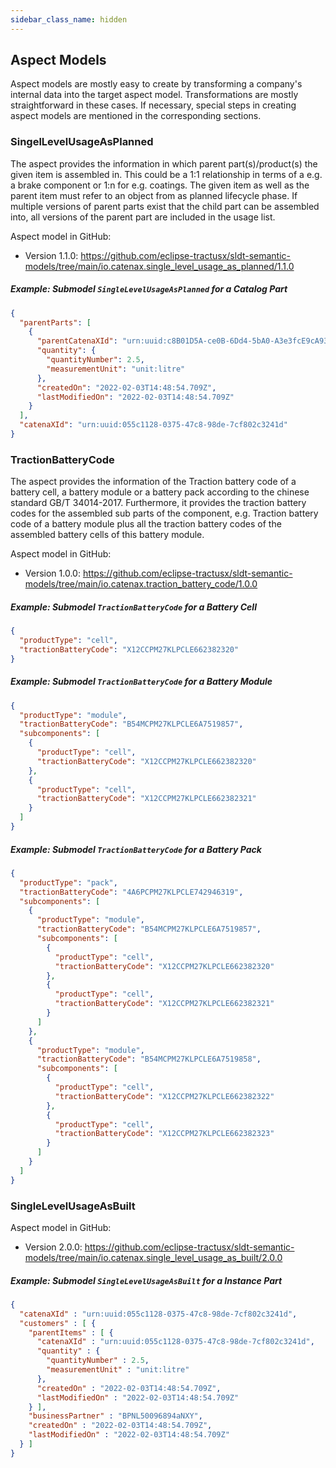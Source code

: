 ```yaml
---
sidebar_class_name: hidden
---
```



## Aspect Models

Aspect models are mostly easy to create by transforming a company's internal data into the target aspect model. Transformations are mostly straightforward in these cases. If necessary, special steps in creating aspect models are mentioned in the corresponding sections.

<AspectModelOverview components={props.components} />

### SingelLevelUsageAsPlanned

The aspect provides the information in which parent part(s)/product(s) the given item is assembled in. This could be a 1:1 relationship in terms of a e.g. a brake component or 1:n for e.g. coatings. The given item as well as the parent item must refer to an object from as planned lifecycle phase. If multiple versions of parent parts exist that the child part can be assembled into, all versions of the parent part are included in the usage list.

Aspect model in GitHub:
- Version 1.1.0: https://github.com/eclipse-tractusx/sldt-semantic-models/tree/main/io.catenax.single_level_usage_as_planned/1.1.0


##### Example: Submodel `SingleLevelUsageAsPlanned` for a Catalog Part

```json
{
  "parentParts": [
    {
      "parentCatenaXId": "urn:uuid:c8B01D5A-ce0B-6Dd4-5bA0-A3e3fcE9cA93",
      "quantity": {
        "quantityNumber": 2.5,
        "measurementUnit": "unit:litre"
      },
      "createdOn": "2022-02-03T14:48:54.709Z",
      "lastModifiedOn": "2022-02-03T14:48:54.709Z"
    }
  ],
  "catenaXId": "urn:uuid:055c1128-0375-47c8-98de-7cf802c3241d"
}
```

### TractionBatteryCode

The aspect provides the information of the Traction battery code of a battery cell, a battery module or a battery pack according to the chinese standard GB/T 34014-2017. Furthermore, it provides the traction battery codes for the assembled sub parts of the component, e.g.  Traction battery code of a battery module plus all the traction battery codes of the assembled battery cells of this battery module.

Aspect model in GitHub:
- Version 1.0.0: https://github.com/eclipse-tractusx/sldt-semantic-models/tree/main/io.catenax.traction_battery_code/1.0.0

##### Example: Submodel `TractionBatteryCode` for a Battery Cell

```json
{
  "productType": "cell",
  "tractionBatteryCode": "X12CCPM27KLPCLE662382320"
}
```

##### Example: Submodel `TractionBatteryCode` for a Battery Module

```json
{
  "productType": "module",
  "tractionBatteryCode": "B54MCPM27KLPCLE6A7519857",
  "subcomponents": [
    {
      "productType": "cell",
      "tractionBatteryCode": "X12CCPM27KLPCLE662382320"
    },
    {
      "productType": "cell",
      "tractionBatteryCode": "X12CCPM27KLPCLE662382321"
    }
  ]
}
```

##### Example: Submodel `TractionBatteryCode` for a Battery Pack

```json
{
  "productType": "pack",
  "tractionBatteryCode": "4A6PCPM27KLPCLE742946319",
  "subcomponents": [
    {
      "productType": "module",
      "tractionBatteryCode": "B54MCPM27KLPCLE6A7519857",
      "subcomponents": [
        {
          "productType": "cell",
          "tractionBatteryCode": "X12CCPM27KLPCLE662382320"
        },
        {
          "productType": "cell",
          "tractionBatteryCode": "X12CCPM27KLPCLE662382321"
        }
      ]
    },
    {
      "productType": "module",
      "tractionBatteryCode": "B54MCPM27KLPCLE6A7519858",
      "subcomponents": [
        {
          "productType": "cell",
          "tractionBatteryCode": "X12CCPM27KLPCLE662382322"
        },
        {
          "productType": "cell",
          "tractionBatteryCode": "X12CCPM27KLPCLE662382323"
        }
      ]
    }
  ]
}
```


### SingleLevelUsageAsBuilt

Aspect model in GitHub:
- Version 2.0.0: https://github.com/eclipse-tractusx/sldt-semantic-models/tree/main/io.catenax.single_level_usage_as_built/2.0.0

##### Example: Submodel `SingleLevelUsageAsBuilt` for a Instance Part

```json
{
  "catenaXId" : "urn:uuid:055c1128-0375-47c8-98de-7cf802c3241d",
  "customers" : [ {
    "parentItems" : [ {
      "catenaXId" : "urn:uuid:055c1128-0375-47c8-98de-7cf802c3241d",
      "quantity" : {
        "quantityNumber" : 2.5,
        "measurementUnit" : "unit:litre"
      },
      "createdOn" : "2022-02-03T14:48:54.709Z",
      "lastModifiedOn" : "2022-02-03T14:48:54.709Z"
    } ],
    "businessPartner" : "BPNL50096894aNXY",
    "createdOn" : "2022-02-03T14:48:54.709Z",
    "lastModifiedOn" : "2022-02-03T14:48:54.709Z"
  } ]
}
```